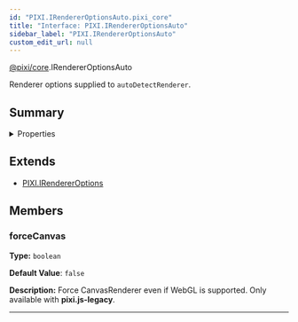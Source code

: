 ```yaml
---
id: "PIXI.IRendererOptionsAuto.pixi_core"
title: "Interface: PIXI.IRendererOptionsAuto"
sidebar_label: "PIXI.IRendererOptionsAuto"
custom_edit_url: null
---
```



<div class="package-name">

[@pixi/core](../modules/pixi_core).IRendererOptionsAuto

</div>


Renderer options supplied to `autoDetectRenderer`.



        

## Summary

<details><summary>Properties</summary>
<p>

| Name        | Type                 | Description                                                                              |
| ----------- | -------------------- | ---------------------------------------------------------------------------------------- |
| forceCanvas | <code>boolean</code> | Force CanvasRenderer even if WebGL is supported. Only available with **pixi.js-legacy**. |

</p>
</details>
    


## Extends
- [PIXI.IRendererOptions](../interfaces/PIXI.IRendererOptions.pixi_core)

## Members
<article>

### forceCanvas 
**Type:** <code>boolean</code>

**Default Value**: <code>false</code>

**Description:** Force CanvasRenderer even if WebGL is supported. Only available with **pixi.js-legacy**.

</article>


---------------------------------------



  
